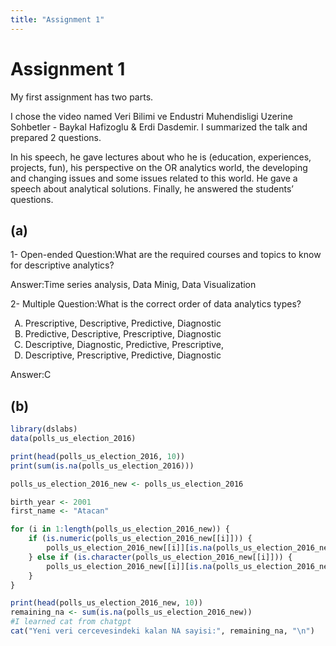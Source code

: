```yaml
---
title: "Assignment 1"
---
```


# Assignment 1


My first assignment has two parts.

I chose the video named Veri Bilimi ve Endustri Muhendisligi Uzerine Sohbetler - Baykal Hafizoglu & Erdi Dasdemir. I summarized the talk and prepared 2 questions. 

In his speech, he gave lectures about who he is (education, experiences, projects, fun), his perspective on the OR analytics world, the developing and changing issues and some issues related to this world. He gave a speech about analytical solutions. Finally, he answered the students' questions.


## (a)

1- Open-ended Question:What are the required courses and topics to know for descriptive analytics?


Answer:Time series analysis, Data Minig, Data Visualization



2- Multiple Question:What is the correct order of data analytics types?

A) Prescriptive, Descriptive, Predictive, Diagnostic
B) Predictive, Descriptive, Prescriptive, Diagnostic
C) Descriptive, Diagnostic, Predictive, Prescriptive,
D) Descriptive, Prescriptive, Predictive, Diagnostic

Answer:C


## (b)

```r
library(dslabs)
data(polls_us_election_2016)

print(head(polls_us_election_2016, 10))
print(sum(is.na(polls_us_election_2016)))

polls_us_election_2016_new <- polls_us_election_2016

birth_year <- 2001  
first_name <- "Atacan"  

for (i in 1:length(polls_us_election_2016_new)) {  
    if (is.numeric(polls_us_election_2016_new[[i]])) {
        polls_us_election_2016_new[[i]][is.na(polls_us_election_2016_new[[i]])] <- birth_year
    } else if (is.character(polls_us_election_2016_new[[i]])) {
        polls_us_election_2016_new[[i]][is.na(polls_us_election_2016_new[[i]])] <- first_name
    }
}

print(head(polls_us_election_2016_new, 10))
remaining_na <- sum(is.na(polls_us_election_2016_new))  
#I learned cat from chatgpt
cat("Yeni veri cercevesindeki kalan NA sayisi:", remaining_na, "\n")
```


  
